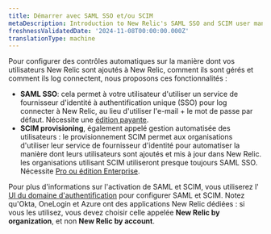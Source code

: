 ```yaml
---
title: Démarrer avec SAML SSO et/ou SCIM
metaDescription: Introduction to New Relic's SAML SSO and SCIM user management options.
freshnessValidatedDate: '2024-11-08T00:00:00.000Z'
translationType: machine
---
```


Pour configurer des contrôles automatiques sur la manière dont vos utilisateurs New Relic sont ajoutés à New Relic, comment ils sont gérés et comment ils log connectent, nous proposons ces fonctionnalités :

* <DNT>**SAML SSO**</DNT>: cela permet à votre utilisateur d&apos;utiliser un service de fournisseur d&apos;identité à authentification unique (SSO) pour log connecter à New Relic, au lieu d&apos;utiliser l&apos;e-mail + le mot de passe par défaut. Nécessite une [édition payante](/docs/accounts/accounts-billing/new-relic-one-pricing-billing/new-relic-one-pricing-billing/#editions).
* <DNT>**SCIM provisioning**</DNT>, également appelé gestion automatisée des utilisateurs : le provisionnement SCIM permet aux organisations d&apos;utiliser leur service de fournisseur d&apos;identité pour automatiser la manière dont leurs utilisateurs sont ajoutés et mis à jour dans New Relic. les organisations utilisant SCIM utiliseront presque toujours SAML SSO. Nécessite [Pro ou édition Enterprise](/docs/accounts/accounts-billing/new-relic-one-pricing-billing/new-relic-one-pricing-billing/#editions).

Pour plus d&apos;informations sur l&apos;activation de SAML et SCIM, vous utiliserez l&apos;[ UI du domaine d&apos;authentification](/docs/accounts/accounts-billing/new-relic-one-user-management/authentication-domains-saml-sso-scim-more) pour configurer SAML et SCIM. Notez qu&apos;Okta, OneLogin et Azure ont des applications New Relic dédiées : si vous les utilisez, vous devez choisir celle appelée **New Relic by organization**, et non **New Relic by account**.